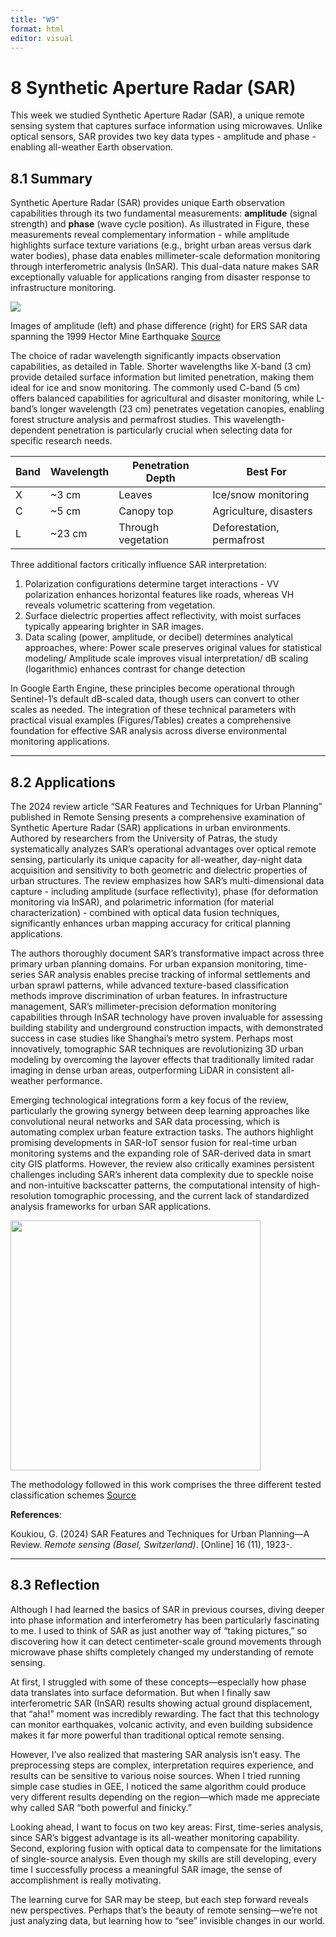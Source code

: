 ```yaml
---
title: "W9"
format: html
editor: visual
---
```


# 8 Synthetic Aperture Radar (SAR)

This week we studied Synthetic Aperture Radar (SAR), a unique remote sensing system that captures surface information using microwaves. Unlike optical sensors, SAR provides two key data types - amplitude and phase - enabling all-weather Earth observation. 

## 8.1 Summary

Synthetic Aperture Radar (SAR) provides unique Earth observation capabilities through its two fundamental measurements: **amplitude** (signal strength) and **phase** (wave cycle position). As illustrated in Figure, these measurements reveal complementary information - while amplitude highlights surface texture variations (e.g., bright urban areas versus dark water bodies), phase data enables millimeter-scale deformation monitoring through interferometric analysis (InSAR). This dual-data nature makes SAR exceptionally valuable for applications ranging from disaster response to infrastructure monitoring.

![](https://www.researchgate.net/profile/David-Sandwell/publication/256830372/figure/fig8/AS:297985264111632@1448056631555/Fig-A2-Images-of-amplitude-left-and-phase-difference-right-for-ERS-SAR-data.png)

Images of amplitude (left) and phase difference (right) for ERS SAR data spanning the 1999 Hector Mine Earthquake [Source](https://www.researchgate.net/figure/Fig-A2-Images-of-amplitude-left-and-phase-difference-right-for-ERS-SAR-data_fig8_256830372)

The choice of radar wavelength significantly impacts observation capabilities, as detailed in Table. Shorter wavelengths like X-band (3 cm) provide detailed surface information but limited penetration, making them ideal for ice and snow monitoring. The commonly used C-band (5 cm) offers balanced capabilities for agricultural and disaster monitoring, while L-band's longer wavelength (23 cm) penetrates vegetation canopies, enabling forest structure analysis and permafrost studies. This wavelength-dependent penetration is particularly crucial when selecting data for specific research needs.

| Band | Wavelength | Penetration Depth  | Best For                  |
|------|------------|--------------------|---------------------------|
| X    | \~3 cm     | Leaves             | Ice/snow monitoring       |
| C    | \~5 cm     | Canopy top         | Agriculture, disasters    |
| L    | \~23 cm    | Through vegetation | Deforestation, permafrost |

Three additional factors critically influence SAR interpretation:

1.  Polarization configurations determine target interactions - VV polarization enhances horizontal features like roads, whereas VH reveals volumetric scattering from vegetation.
2.  Surface dielectric properties affect reflectivity, with moist surfaces typically appearing brighter in SAR images.
3.  Data scaling (power, amplitude, or decibel) determines analytical approaches, where: Power scale preserves original values for statistical modeling/ Amplitude scale improves visual interpretation/ dB scaling (logarithmic) enhances contrast for change detection

In Google Earth Engine, these principles become operational through Sentinel-1's default dB-scaled data, though users can convert to other scales as needed. The integration of these technical parameters with practical visual examples (Figures/Tables) creates a comprehensive foundation for effective SAR analysis across diverse environmental monitoring applications.

------------------------------------------------------------------------

## 8.2 Applications

The 2024 review article "SAR Features and Techniques for Urban Planning" published in Remote Sensing presents a comprehensive examination of Synthetic Aperture Radar (SAR) applications in urban environments. Authored by researchers from the University of Patras, the study systematically analyzes SAR's operational advantages over optical remote sensing, particularly its unique capacity for all-weather, day-night data acquisition and sensitivity to both geometric and dielectric properties of urban structures. The review emphasizes how SAR's multi-dimensional data capture - including amplitude (surface reflectivity), phase (for deformation monitoring via InSAR), and polarimetric information (for material characterization) - combined with optical data fusion techniques, significantly enhances urban mapping accuracy for critical planning applications.

The authors thoroughly document SAR's transformative impact across three primary urban planning domains. For urban expansion monitoring, time-series SAR analysis enables precise tracking of informal settlements and urban sprawl patterns, while advanced texture-based classification methods improve discrimination of urban features. In infrastructure management, SAR's millimeter-precision deformation monitoring capabilities through InSAR technology have proven invaluable for assessing building stability and underground construction impacts, with demonstrated success in case studies like Shanghai's metro system. Perhaps most innovatively, tomographic SAR techniques are revolutionizing 3D urban modeling by overcoming the layover effects that traditionally limited radar imaging in dense urban areas, outperforming LiDAR in consistent all-weather performance.

Emerging technological integrations form a key focus of the review, particularly the growing synergy between deep learning approaches like convolutional neural networks and SAR data processing, which is automating complex urban feature extraction tasks. The authors highlight promising developments in SAR-IoT sensor fusion for real-time urban monitoring systems and the expanding role of SAR-derived data in smart city GIS platforms. However, the review also critically examines persistent challenges including SAR's inherent data complexity due to speckle noise and non-intuitive backscatter patterns, the computational intensity of high-resolution tomographic processing, and the current lack of standardized analysis frameworks for urban SAR applications.

<img src="https://www.researchgate.net/publication/380914201/figure/fig4/AS:11431281251835340@1718360471586/The-methodology-followed-in-this-work-comprises-the-three-different-tested-classification.tif" width="400"/>

The methodology followed in this work comprises the three different tested classification schemes [Source](https://www.researchgate.net/publication/380914201_SAR_Features_and_Techniques_for_Urban_Planning-A_Review)

**References**:

Koukiou, G. (2024) SAR Features and Techniques for Urban Planning—A Review. *Remote sensing (Basel, Switzerland)*. \[Online\] 16 (11), 1923-.

------------------------------------------------------------------------

## 8.3 Reflection

Although I had learned the basics of SAR in previous courses, diving deeper into phase information and interferometry has been particularly fascinating to me. I used to think of SAR as just another way of "taking pictures," so discovering how it can detect centimeter-scale ground movements through microwave phase shifts completely changed my understanding of remote sensing.

At first, I struggled with some of these concepts—especially how phase data translates into surface deformation. But when I finally saw interferometric SAR (InSAR) results showing actual ground displacement, that "aha!" moment was incredibly rewarding. The fact that this technology can monitor earthquakes, volcanic activity, and even building subsidence makes it far more powerful than traditional optical remote sensing.

However, I've also realized that mastering SAR analysis isn't easy. The preprocessing steps are complex, interpretation requires experience, and results can be sensitive to various noise sources. When I tried running simple case studies in GEE, I noticed the same algorithm could produce very different results depending on the region—which made me appreciate why called SAR "both powerful and finicky."

Looking ahead, I want to focus on two key areas: First, time-series analysis, since SAR's biggest advantage is its all-weather monitoring capability. Second, exploring fusion with optical data to compensate for the limitations of single-source analysis. Even though my skills are still developing, every time I successfully process a meaningful SAR image, the sense of accomplishment is really motivating.

The learning curve for SAR may be steep, but each step forward reveals new perspectives. Perhaps that's the beauty of remote sensing—we're not just analyzing data, but learning how to "see" invisible changes in our world.
